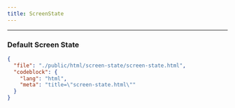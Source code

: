 ```yaml
---
title: ScreenState
---
```


---


### Default Screen State

<CodePreviewer src="/html/screen-state/screen-state.html" />

```json doc-gen:file
{
  "file": "./public/html/screen-state/screen-state.html",
  "codeblock": {
    "lang": "html",
    "meta": "title=\"screen-state.html\""
  }
}
```
